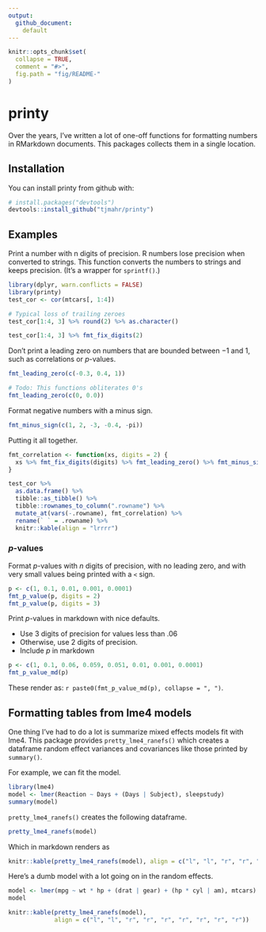 ```yaml
---
output: 
  github_document: 
    default
---
```


<!-- README.md is generated from README.Rmd. Please edit that file -->

```r
knitr::opts_chunk$set(
  collapse = TRUE,
  comment = "#>",
  fig.path = "fig/README-"
)
```

# printy

Over the years, I've written a lot of one-off functions for formatting numbers
in RMarkdown documents. This packages collects them in a single location.

## Installation

You can install printy from github with:

```r
# install.packages("devtools")
devtools::install_github("tjmahr/printy")
```

## Examples

Print a number with n digits of precision. R numbers lose precision when 
converted to strings. This function converts the numbers to strings and keeps
precision. (It's a wrapper for `sprintf()`.)

```r
library(dplyr, warn.conflicts = FALSE)
library(printy)
test_cor <- cor(mtcars[, 1:4]) 

# Typical loss of trailing zeroes
test_cor[1:4, 3] %>% round(2) %>% as.character()

test_cor[1:4, 3] %>% fmt_fix_digits(2)
```

Don't print a leading zero on numbers that are bounded between &minus;1 and 1,
such as correlations or _p_-values.

```r
fmt_leading_zero(c(-0.3, 0.4, 1))

# Todo: This functions obliterates 0's
fmt_leading_zero(c(0, 0.0))
```

Format negative numbers with a minus sign.

```r
fmt_minus_sign(c(1, 2, -3, -0.4, -pi))
```

Putting it all together.

```r
fmt_correlation <- function(xs, digits = 2) {
  xs %>% fmt_fix_digits(digits) %>% fmt_leading_zero() %>% fmt_minus_sign()
}

test_cor %>% 
  as.data.frame() %>% 
  tibble::as_tibble() %>% 
  tibble::rownames_to_column(".rowname") %>% 
  mutate_at(vars(-.rowname), fmt_correlation) %>% 
  rename(` ` = .rowname) %>% 
  knitr::kable(align = "lrrrr")
```

### *p*-values

Format *p*-values with *n* digits of precision, with no leading zero, and with
very small values being printed with a `<` sign.

```r
p <- c(1, 0.1, 0.01, 0.001, 0.0001)
fmt_p_value(p, digits = 2)
fmt_p_value(p, digits = 3)
```

Print *p*-values in markdown with nice defaults. 

* Use 3 digits of precision for values less than .06
* Otherwise, use 2 digits of precision.
* Include *p* in markdown

```r
p <- c(1, 0.1, 0.06, 0.059, 0.051, 0.01, 0.001, 0.0001)
fmt_p_value_md(p)
```

These render as: `r paste0(fmt_p_value_md(p), collapse = ", ")`.

## Formatting tables from lme4 models

One thing I've had to do a lot is summarize mixed effects models fit with lme4.
This package provides `pretty_lme4_ranefs()` which creates a dataframe random
effect variances and covariances like those printed by `summary()`.

For example, we can fit the model.

```r
library(lme4)
model <- lmer(Reaction ~ Days + (Days | Subject), sleepstudy)
summary(model)
```

`pretty_lme4_ranefs()` creates the following dataframe.

```r
pretty_lme4_ranefs(model)
```

Which in markdown renders as

```r
knitr::kable(pretty_lme4_ranefs(model), align = c("l", "l", "r", "r", "r"))
```

Here's a dumb model with a lot going on in the random effects.

```r
model <- lmer(mpg ~ wt * hp + (drat | gear) + (hp * cyl | am), mtcars)
model

knitr::kable(pretty_lme4_ranefs(model), 
             align = c("l", "l", "r", "r", "r", "r", "r", "r", "r"))
```


